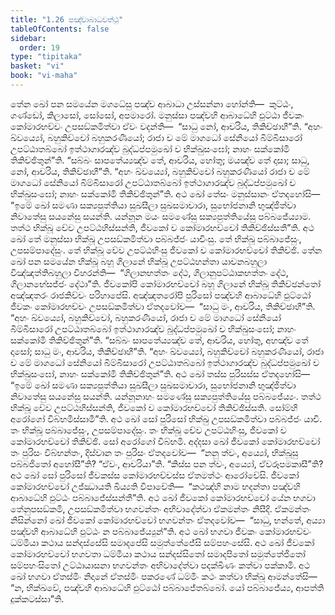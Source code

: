 ```yaml
---
title: "1.26 පඤ්චාබාධවත්ථු"
tableOfContents: false
sidebar:
  order: 19
type: "tipitaka"
basket: "vi"
book: "vi-maha"
---
```



<DynamicBreadcrumb />

<Division number="88" book="vi-maha">

<Paragraph number="422" book="vi-maha">
තේන ඛෝ පන සමයේන මගධේසු පඤ්ච ආබාධා උස්සන්නා හෝන්ති—  කුට්ඨං, ගණ්ඩෝ, කිලාසෝ, සෝසෝ, අපමාරෝ. මනුස්සා පඤ්චහි ආබාධේහි ඵුට්ඨා ජීවකං කෝමාරභච්චං උපසඞ්කමිත්වා ඒවං වදන්ති—  “සාධු නෝ, ආචරිය, තිකිච්ඡාහී”ති. “අහං ඛ්වය්‍යෝ, බහුකිච්චෝ බහුකරණීයෝ; රාජා ච මේ මාගධෝ සේනියෝ බිම්බිසාරෝ උපට්ඨාතබ්බෝ ඉත්ථාගාරඤ්ච බුද්ධප්පමුඛෝ ච භික්ඛුසංඝෝ; නාහං සක්කෝමි තිකිච්ඡිතුන්”ති. “සබ්බං සාපතේය්‍යඤ්ච තේ, ආචරිය, හෝතු; මයඤ්ච තේ දාසා; සාධු, නෝ, ආචරිය, තිකිච්ඡාහී”ති. “අහං ඛ්වය්‍යෝ, බහුකිච්චෝ බහුකරණීයෝ රාජා ච මේ මාගධෝ සේනියෝ බිම්බිසාරෝ උපට්ඨාතබ්බෝ ඉත්ථාගාරඤ්ච බුද්ධප්පමුඛෝ ච භික්ඛුසංඝෝ; නාහං සක්කෝමි තිකිච්ඡිතුන්”ති. අථ ඛෝ තේසං මනුස්සානං ඒතදහෝසි—  “ඉමේ ඛෝ සමණා සක්‍යපුත්තියා සුඛසීලා සුඛසමාචාරා, සුභෝජනානි භුඤ්ජිත්වා නිවාතේසු සයනේසු සයන්ති. යන්නූන මයං සමණේසු සක්‍යපුත්තියේසු පබ්බජේය්‍යාම. තත්ථ භික්ඛූ චේව උපට්ඨහිස්සන්ති, ජීවකෝ ච කෝමාරභච්චෝ තිකිච්ඡිස්සතී”ති. අථ ඛෝ තේ මනුස්සා භික්ඛූ උපසඞ්කමිත්වා පබ්බජ්ජං යාචිංසු. තේ භික්ඛූ පබ්බාජේසුං, උපසම්පාදේසුං. තේ භික්ඛූ චේව උපට්ඨහිංසු ජීවකෝ ච කෝමාරභච්චෝ තිකිච්ඡි. තේන ඛෝ පන සමයේන භික්ඛූ බහූ ගිලානේ භික්ඛූ උපට්ඨහන්තා යාචනබහුලා විඤ්ඤත්තිබහුලා විහරන්ති—  “ගිලානභත්තං දේථ, ගිලානුපට්ඨාකභත්තං දේථ, ගිලානභේසජ්ජං දේථා”ති. ජීවකෝපි කෝමාරභච්චෝ බහූ ගිලානේ භික්ඛූ තිකිච්ඡන්තෝ අඤ්ඤතරං රාජකිච්චං පරිහාපේසි.
</Paragraph>

</Division>
<Division number="89" book="vi-maha">

<Paragraph number="423" book="vi-maha">
අඤ්ඤතරෝපි පුරිසෝ පඤ්චහි ආබාධේහි ඵුට්ඨෝ ජීවකං කෝමාරභච්චං උපසඞ්කමිත්වා ඒතදවෝච—  “සාධු මං, ආචරිය, තිකිච්ඡාහී”ති. “අහං ඛ්වය්‍යෝ, බහුකිච්චෝ, බහුකරණීයෝ, රාජා ච මේ මාගධෝ සේනියෝ බිම්බිසාරෝ උපට්ඨාතබ්බෝ ඉත්ථාගාරඤ්ච බුද්ධප්පමුඛෝ ච භික්ඛුසංඝෝ; නාහං සක්කෝමි තිකිච්ඡිතුන්”ති. “සබ්බං සාපතේය්‍යඤ්ච තේ, ආචරිය, හෝතු, අහඤ්ච තේ දාසෝ; සාධු මං, ආචරිය, තිකිච්ඡාහී”ති. “අහං ඛ්වය්‍යෝ, බහුකිච්චෝ බහුකරණීයෝ, රාජා ච මේ මාගධෝ සේනියෝ බිම්බිසාරෝ උපට්ඨාතබ්බෝ ඉත්ථාගාරඤ්ච බුද්ධප්පමුඛෝ ච භික්ඛුසංඝෝ, නාහං සක්කෝමි තිකිච්ඡිතුන්”ති.
</Paragraph>

<Paragraph number="424" book="vi-maha">
අථ ඛෝ තස්ස පුරිසස්ස ඒතදහෝසි—  “ඉමේ ඛෝ සමණා සක්‍යපුත්තියා සුඛසීලා සුඛසමාචාරා, සුභෝජනානි භුඤ්ජිත්වා නිවාතේසු සයනේසු සයන්ති. යන්නූනාහං සමණේසු සක්‍යපුත්තියේසු පබ්බජේය්‍යං. තත්ථ භික්ඛූ චේව උපට්ඨහිස්සන්ති, ජීවකෝ ච කෝමාරභච්චෝ තිකිච්ඡිස්සති. සෝම්හි අරෝගෝ විබ්භමිස්සාමී”ති. අථ ඛෝ සෝ පුරිසෝ භික්ඛු උපසඞ්කමිත්වා පබ්බජ්ජං යාචි. තං භික්ඛූ පබ්බාජේසුං, උපසම්පාදේසුං. තං භික්ඛූ චේව උපට්ඨහිංසු, ජීවකෝ ච කෝමාරභච්චෝ තිකිච්ඡි. සෝ අරෝගෝ විබ්භමි.
</Paragraph>

<Paragraph number="425" book="vi-maha">
අද්දසා ඛෝ ජීවකෝ කෝමාරභච්චෝ තං පුරිසං විබ්භන්තං, දිස්වාන තං පුරිසං ඒතදවෝච—  “නනු ත්වං, අය්‍යෝ, භික්ඛූසු පබ්බජිතෝ අහෝසී”ති? “ඒවං, ආචරියා”ති. “කිස්ස පන ත්වං, අය්‍යෝ, ඒවරූපමකාසී”ති? අථ ඛෝ සෝ පුරිසෝ ජීවකස්ස කෝමාරභච්චස්ස ඒතමත්ථං ආරෝචේසි. ජීවකෝ කෝමාරභච්චෝ උජ්ඣායති ඛිය්‍යති විපාචේති—  “කථඤ්හි නාම භදන්තා පඤ්චහි ආබාධේහි ඵුට්ඨං පබ්බාජේස්සන්තී”ති. අථ ඛෝ ජීවකෝ කෝමාරභච්චෝ යේන භගවා තේනුපසඞ්කමි, උපසඞ්කමිත්වා භගවන්තං අභිවාදේත්වා ඒකමන්තං නිසීදි. ඒකමන්තං නිසින්නෝ ඛෝ ජීවකෝ කෝමාරභච්චෝ භගවන්තං ඒතදවෝච—  “සාධු, භන්තේ, අය්‍යා පඤ්චහි ආබාධේහි ඵුට්ඨං න පබ්බාජේය්‍යුන්”ති. අථ ඛෝ භගවා ජීවකං කෝමාරභච්චං ධම්මියා කථාය සන්දස්සේසි සමාදපේසි සමුත්තේජේසි සම්පහංසේසි. අථ ඛෝ ජීවකෝ කෝමාරභච්චෝ භගවතා ධම්මියා කථාය සන්දස්සිතෝ සමාදපිතෝ සමුත්තේජිතෝ සම්පහංසිතෝ උට්ඨායාසනා භගවන්තං අභිවාදේත්වා පදක්ඛිණං කත්වා පක්කාමි. අථ ඛෝ භගවා ඒතස්මිං නිදානේ ඒතස්මිං පකරණේ ධම්මිං කථං කත්වා භික්ඛූ ආමන්තේසි—  “න, භික්ඛවේ, පඤ්චහි ආබාධේහි ඵුට්ඨෝ පබ්බාජේතබ්බෝ. යෝ පබ්බාජේය්‍ය, ආපත්ති දුක්කටස්සා”ති.
</Paragraph>
</Division>